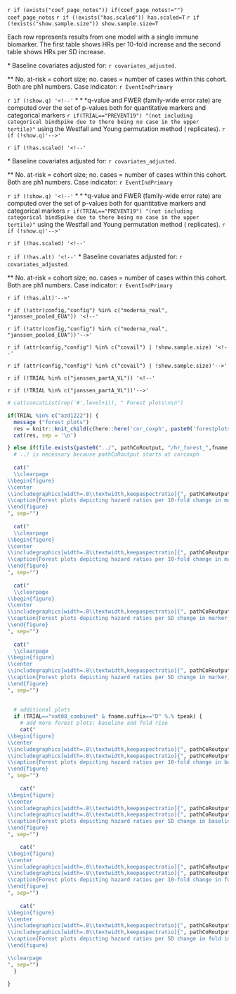 <!-- HR tables for continuous markers, forest plots. -->

`r if (exists("coef_page_notes")) if(coef_page_notes!="") coef_page_notes`
`r if (!exists("has.scaled")) has.scaled=T`
`r if (!exists("show.sample.size")) show.sample.size=T`



Each row represents results from one model with a single immune biomarker. The first table shows HRs per 10-fold increase and the second table shows HRs per SD increase. 

\setlength{\tabcolsep}{.5ex}
\small
  \input{`r pathCoRoutput`/CoR_univariable_svycoxph_pretty_`r fname.suffix`}
\normalsize
$\ast$ Baseline covariates adjusted for: `r covariates_adjusted`.

$\ast\ast$ No. at-risk = cohort size; no. cases = number of cases within this cohort. Both are ph1 numbers. Case indicator: `r EventIndPrimary`

`r if (!show.q) '<!--'`
$\ast\ast\ast$q-value and FWER (family-wide error rate) are computed over the set of p-values both for quantitative markers and categorical markers `r if(TRIAL=="PREVENT19") "(not including categorical bindSpike due to there being no case in the upper tertile)"` using the Westfall and Young permutation method (\protect\input{`r pathCoRoutput`/permutation_replicates_`r fname.suffix`} replicates).
`r if (!show.q)'-->'`



`r if (!has.scaled) '<!--'`

\clearpage
\setlength{\tabcolsep}{.5ex}
\small
  \input{`r pathCoRoutput`/CoR_univariable_svycoxph_pretty_scaled_`r fname.suffix`}
\normalsize
$\ast$ Baseline covariates adjusted for: `r covariates_adjusted`.

$\ast\ast$ No. at-risk = cohort size; no. cases = number of cases within this cohort. Both are ph1 numbers. Case indicator: `r EventIndPrimary`

`r if (!show.q) '<!--'`
$\ast\ast\ast$q-value and FWER (family-wide error rate) are computed over the set of p-values both for quantitative markers and categorical markers `r if(TRIAL=="PREVENT19") "(not including categorical bindSpike due to there being no case in the upper tertile)"` using the Westfall and Young permutation method (\protect\input{`r pathCoRoutput`/permutation_replicates_`r fname.suffix`} replicates).
`r if (!show.q)'-->'`

`r if (!has.scaled) '<!--'`


`r if (!has.alt) '<!--'`
\clearpage
\setlength{\tabcolsep}{.5ex}
\small
  \input{`r pathCoRoutput`/CoR_univariable_svycoxph_pretty_`r fname.suffix`_2}
\normalsize
$\ast$ Baseline covariates adjusted for: `r covariates_adjusted`.

$\ast\ast$ No. at-risk = cohort size; no. cases = number of cases within this cohort. Both are ph1 numbers. Case indicator: `r EventIndPrimary`

`r if (!has.alt)'-->'`




<!-- Follmann sample size ratio. Only for two TRIALs -->
`r if (!attr(config,"config") %in% c("moderna_real", "janssen_pooled_EUA")) '<!--'`
\begin{table}[H]
\caption{The ratio of sample sizes required to power a future trial for the column marker compared to the row marker (Follmann 2018). Confidence intervals are based on $10^3$ bootstrap replicates. }
\begin{center}
    \input{`r pathCoRoutput`/follmann2018_samplesizeratio}\\
    (lb, ub)\\
    \input{`r pathCoRoutput`/follmann2018_samplesizeratio_lbub}\\
\end{center}
    %\label{tab:follmann2018_samplesizeratio}
\end{table}
\vspace{10pt}
`r if (!attr(config,"config") %in% c("moderna_real", "janssen_pooled_EUA"))'-->'`


<!-- Table 1, commented out for covail -->
`r if (attr(config,"config") %in% c("covail") | !show.sample.size) '<!--'`
\begin{table}[H]
\caption{Number of cases (`r escape(EventIndPrimary)`) and non-cases in the `r escape(fname.suffix)` group by ph2 status.}
\begin{center}
  \input{`r pathCoRoutput`/tab1_`r fname.suffix`}\\
\end{center}
\end{table}
`r if (attr(config,"config") %in% c("covail") | !show.sample.size)'-->'`



<!-- additional counts tables if existed -->
`r if (!TRIAL %in% c("janssen_partA_VL")) '<!--'`

\begin{table}[H]
\caption{Number of cases and non-cases by ph2 (with ancestral Abs measured). There are more non-cases in ph2 than the previous table, which is for ph2 subjects with variants Abs measured.}
\begin{center}
  \input{`r pathCoRoutput`/tab1_`r fname.suffix`_ancestral}\\
\end{center}
\end{table}


\begin{table}[H]
\caption{Number of competing cases by ph2}
\begin{center}
  \input{`r pathCoRoutput`/tab1_competing_`r fname.suffix`}\\
\end{center}
\end{table}

`r if (!TRIAL %in% c("janssen_partA_VL"))'-->'`



<!-- Forest plots -->

```r

# cat(concatList(rep('#',level+1)), " Forest plots\n\n")

if(TRIAL %in% c("azd1222")) {
  message ("forest plots")
  res = knitr::knit_child(c(here::here('cor_coxph', paste0('forestplots_', tolower(study_name), '.Rmd'))), quiet = TRUE)
  cat(res, sep = '\n')

} else if(file.exists(paste0("../", pathCoRoutput, "/hr_forest_",fname.suffix,".pdf"))) {
  # ../ is necessary because pathCoRoutput starts at corcoxph
  
  cat("
  \\clearpage
\\begin{figure}
\\center
\\includegraphics[width=.8\\textwidth,keepaspectratio]{", pathCoRoutput, "/hr_forest_", fname.suffix, ".pdf}
\\caption{Forest plots depicting hazard ratios per 10-fold change in marker, x-axis on the antilog scale. Case indicator: ", escape(EventIndPrimary), "}
\\end{figure}
", sep="")
  
  cat("
  \\clearpage
\\begin{figure}
\\center
\\includegraphics[width=.8\\textwidth,keepaspectratio]{", pathCoRoutput, "/hr_forest_log_", fname.suffix, ".pdf}
\\caption{Forest plots depicting hazard ratios per 10-fold change in marker, x-axis on the log scale. Case indicator: ", escape(EventIndPrimary), "}
\\end{figure}
", sep="")
  
  cat("
  \\clearpage
\\begin{figure}
\\center
\\includegraphics[width=.8\\textwidth,keepaspectratio]{", pathCoRoutput, "/hr_forest_scaled_", fname.suffix, ".pdf}
\\caption{Forest plots depicting hazard ratios per SD change in marker, x-aix on the antilog scale. Case indicator: ", escape(EventIndPrimary), "}
\\end{figure}
", sep="")
  
  cat("
  \\clearpage
\\begin{figure}
\\center
\\includegraphics[width=.8\\textwidth,keepaspectratio]{", pathCoRoutput, "/hr_forest_log_scaled_", fname.suffix, ".pdf}
\\caption{Forest plots depicting hazard ratios per SD change in marker, x-aix on the log scale. Case indicator: ", escape(EventIndPrimary), "}
\\end{figure}
", sep="")
  
  
  # additional plots
  if (TRIAL=="vat08_combined" & fname.suffix=="D" %.% tpeak) {
    # add more forest plots: baseline and fold rise
    cat("
\\begin{figure}
\\center
\\includegraphics[width=.8\\textwidth,keepaspectratio]{", pathCoRoutput, "/hr_forest_", fname.suffix, "2.pdf}
\\includegraphics[width=.8\\textwidth,keepaspectratio]{", pathCoRoutput, "/hr_forest_log_", fname.suffix, "2.pdf}
\\caption{Forest plots depicting hazard ratios per 10-fold change in baseline marker, presented on both an antilog scale and a log scale.}
\\end{figure}
", sep="")
  
    cat("
\\begin{figure}
\\center
\\includegraphics[width=.8\\textwidth,keepaspectratio]{", pathCoRoutput, "/hr_forest_scaled_", fname.suffix, "2.pdf}
\\includegraphics[width=.8\\textwidth,keepaspectratio]{", pathCoRoutput, "/hr_forest_log_scaled_", fname.suffix, "2.pdf}
\\caption{Forest plots depicting hazard ratios per SD change in baseline marker, presented on both an antilog scale and a log scale.}
\\end{figure}
", sep="")

    cat("
\\begin{figure}
\\center
\\includegraphics[width=.8\\textwidth,keepaspectratio]{", pathCoRoutput, "/hr_forest_", fname.suffix, "3.pdf}
\\includegraphics[width=.8\\textwidth,keepaspectratio]{", pathCoRoutput, "/hr_forest_log_", fname.suffix, "3.pdf}
\\caption{Forest plots depicting hazard ratios per 10-fold change in fold increases, presented on both an antilog scale and a log scale.}
\\end{figure}
", sep="")
  
    cat("
\\begin{figure}
\\center
\\includegraphics[width=.8\\textwidth,keepaspectratio]{", pathCoRoutput, "/hr_forest_scaled_", fname.suffix, "3.pdf}
\\includegraphics[width=.8\\textwidth,keepaspectratio]{", pathCoRoutput, "/hr_forest_log_scaled_", fname.suffix, "3.pdf}
\\caption{Forest plots depicting hazard ratios per SD change in fold increases, presented on both an antilog scale and a log scale.}
\\end{figure}

\\clearpage
", sep="")    
  }

}
```

